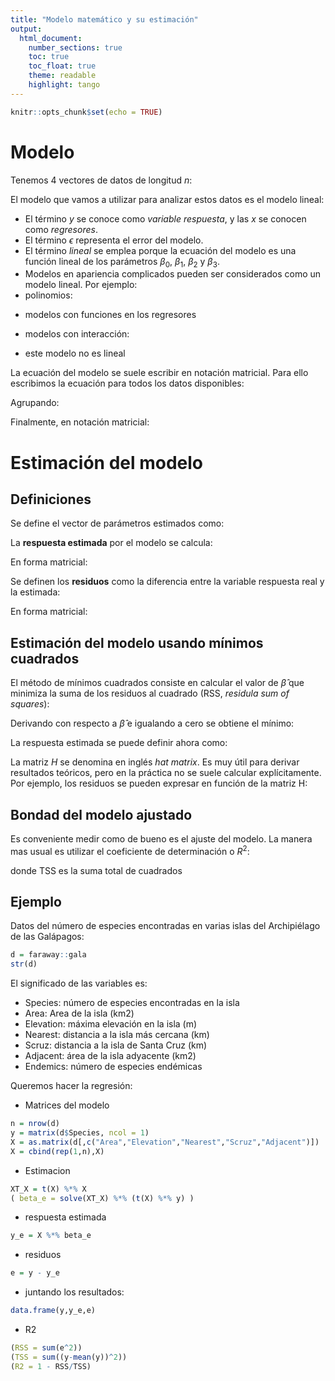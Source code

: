 ```yaml
---
title: "Modelo matemático y su estimación"
output: 
  html_document:
    number_sections: true
    toc: true
    toc_float: true
    theme: readable
    highlight: tango
---
```


```r
knitr::opts_chunk$set(echo = TRUE)
```

# Modelo

Tenemos 4 vectores de datos de longitud *n*: 

\begin{equation}
\begin{matrix}
y & x_{1} & x_{2} & x_{3} \\
\hline
y_1 & x_{11} & x_{21} & x_{31} \\
y_2 & x_{12} & x_{22} & x_{32} \\
\cdots &\cdots & \cdots & \cdots \\
y_n & x_{1n} & x_{2n} & x_{3n} \\
\end{matrix}
\end{equation}

El modelo que vamos a utilizar para analizar estos datos es el modelo lineal:

\begin{equation}
y_i = \beta_0 + \beta_1 x_{1i} + \beta_2 x_{2i} + \beta_3 x_{3i} + \epsilon_i, \ i = 1,2,\cdots,n
\end{equation}

- El término *y* se conoce como *variable respuesta*, y las *x* se conocen como *regresores*.
- El término $\epsilon$ representa el error del modelo.
- El término *lineal* se emplea porque la ecuación del modelo es una función lineal de los parámetros $\beta_0$, $\beta_1$, $\beta_2$ y $\beta_3$. 
- Modelos en apariencia complicados pueden ser considerados como un modelo lineal. Por ejemplo:
- polinomios:

\begin{equation}
y = \beta_0 + \beta_1 x + \beta_2 x^2 + \epsilon \Rightarrow y = \beta_0 + \beta_1 x_1 + \beta_2 x_2
\end{equation}

- modelos con funciones en los regresores

\begin{equation}
y = \beta_0 + \beta_1 x + \beta_2 log x + \epsilon \Rightarrow y = \beta_0 + \beta_1 x_1 + \beta_2 x_2
\end{equation}

- modelos con interacción:

\begin{equation}
y = \beta_0 + \beta_1 x_1 + \beta_2 x_2 + \beta_3 x_1 x_2 + \epsilon 
\end{equation}

- este modelo no es lineal

\begin{equation}
y = \beta_0 + \beta_1 x^{\beta_2} + \epsilon
\end{equation}

La ecuación del modelo se suele escribir en notación matricial. Para ello escribimos la ecuación para todos los datos disponibles:

\begin{equation}
i = 1 \Rightarrow y_1 = \beta_0 + \beta_1 x_{11} + \beta_2 x_{21} + \beta_3 x_{31} + \epsilon_1
\end{equation}

\begin{equation}
i = 2 \Rightarrow y_2 = \beta_0 + \beta_1 x_{12} + \beta_2 x_{22} + \beta_3 x_{32} + \epsilon_2
\end{equation}

\begin{equation}
\cdots
\end{equation}

\begin{equation}
i = n \Rightarrow y_n = \beta_0 + \beta_1 x_{1n} + \beta_2 x_{2n} + \beta_3 x_{3n} + \epsilon_n
\end{equation}

Agrupando:

\begin{equation}
\begin{bmatrix}
y_1 \\ y_2 \\ \cdots \\ y_n
\end{bmatrix}
=
\begin{bmatrix}
1 & x_{11} & x_{21} & x_{31} \\
1 & x_{12} & x_{22} & x_{32} \\
\cdots &\cdots & \cdots & \cdots \\
1 & x_{1n} & x_{2n} & x_{3n} \\
\end{bmatrix}
\begin{bmatrix}
\beta_0 \\ \beta_1 \\ \beta_2 \\ \beta_3
\end{bmatrix}
+
\begin{bmatrix}
\epsilon_1 \\ \epsilon_2 \\ \cdots \\ \epsilon_n
\end{bmatrix}
\end{equation}

Finalmente, en notación matricial:

\begin{equation}
y = X \beta + \epsilon
\end{equation}

# Estimación del modelo

## Definiciones 

Se define el vector de parámetros estimados como:

\begin{equation}
\hat \beta
=
\begin{bmatrix}
\hat \beta_0 \\ \hat \beta_1 \\ \hat \beta_2 \\ \hat \beta_3
\end{bmatrix}
\end{equation}

La **respuesta estimada** por el modelo se calcula:

\begin{equation}
\hat y_i = \hat \beta_0 + \hat \beta_1 x_{1i} + \hat \beta_2 x_{2i} + \hat \beta_3 x_{3i}, \ i = 1,2,\cdots,n
\end{equation}

En forma matricial:

\begin{equation}
\hat y = X \hat \beta
\end{equation}

Se definen los **residuos** como la diferencia entre la variable respuesta real y la estimada:

\begin{equation}
e_i = y_i - \hat y_i = y_i - (\hat \beta_0 + \hat \beta_1 x_{1i} + \hat \beta_2 x_{2i} + \hat \beta_3 x_{3i}), \ i = 1,2,\cdots,n
\end{equation}

En forma matricial:

\begin{equation}
e = y - \hat y = y - X \hat \beta
\end{equation}

## Estimación del modelo usando mínimos cuadrados

El método de mínimos cuadrados consiste en calcular el valor de $\hat \beta$ que minimiza la suma de los residuos al cuadrado (RSS, *residula sum of squares*):

\begin{equation}
RSS = \sum e_i^2 = e^T e = (y - X \hat \beta)^T(y - X \hat \beta) = RSS(\hat \beta)
\end{equation}

Derivando con respecto a $\hat \beta$ e igualando a cero se obtiene el mínimo:

\begin{equation}
\hat \beta = (X^TX)^{-1}Xy
\end{equation}

La respuesta estimada se puede definir ahora como:

\begin{equation}
\hat y = X \hat \beta = X (X^TX)^{-1}XY = H y
\end{equation}

La matriz *H* se denomina en inglés *hat matrix*. Es muy útil para derivar resultados teóricos, pero en la práctica no se suele calcular explícitamente. Por ejemplo, los residuos se pueden expresar en función de la matriz H:

\begin{equation}
e =y - \hat y = (I-H)y
\end{equation}

## Bondad del modelo ajustado

Es conveniente medir como de bueno es el ajuste del modelo. La manera mas usual es utilizar el coeficiente de determinación o $R^2$:

\begin{equation}
R^2 = 1 - \frac{RSS}{TSS}
\end{equation}

donde TSS es la suma total de cuadrados

\begin{equation}
TSS = \sum(y_i - \bar y)^2
\end{equation}

## Ejemplo

Datos del número de especies encontradas en varias islas del Archipiélago de las Galápagos:

```r
d = faraway::gala
str(d)
```

El significado de las variables es:

- Species: número de especies encontradas en la isla
- Area: Area de la isla (km2)
- Elevation: máxima elevación en la isla (m)
- Nearest: distancia a la isla más cercana (km)
- Scruz: distancia a la isla de Santa Cruz (km)
- Adjacent: área de la isla adyacente (km2)
- Endemics: número de especies endémicas

Queremos hacer la regresión:

\begin{equation}
Species = \beta_0 + \beta_1 Area + \beta_2 Elevation + \beta_3 Nearest + \beta_4 Scruz + \beta_5 Adjacent + \epsilon
\end{equation}

- Matrices del modelo

```r
n = nrow(d)
y = matrix(d$Species, ncol = 1)
X = as.matrix(d[,c("Area","Elevation","Nearest","Scruz","Adjacent")])
X = cbind(rep(1,n),X)
```

- Estimacion

```r
XT_X = t(X) %*% X
( beta_e = solve(XT_X) %*% (t(X) %*% y) )
```

- respuesta estimada

```r
y_e = X %*% beta_e
```

- residuos

```r
e = y - y_e
```

- juntando los resultados:

```r
data.frame(y,y_e,e)
```

- R2

```r
(RSS = sum(e^2))
(TSS = sum((y-mean(y))^2))
(R2 = 1 - RSS/TSS)
```

